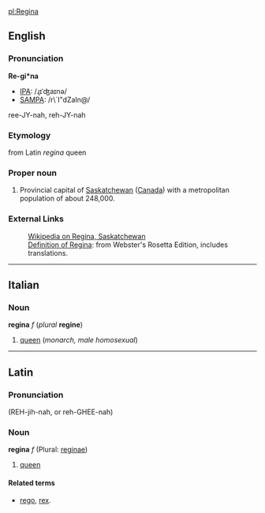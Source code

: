 [[pl:Regina]]

==English==
===Pronunciation===

'''Re-gi*na'''
*[[IPA]]: /ɻɪˈʤaɪnə/
*[[SAMPA]]: /r\`I"dZaIn@/
ree-JY-nah, reh-JY-nah

===Etymology===

from Latin ''regina'' queen

===Proper noun===
#Provincial capital of [[Saskatchewan]] ([[Canada]]) with a metropolitan population of about 248,000.

===External Links===

:[[wikipedia:en:Regina, Saskatchewan|Wikipedia on Regina, Saskatchewan]]
:[http://www.websters-online-dictionary.org/definition/english/re/regina.html Definition of Regina]: from Webster's Rosetta Edition, includes translations.

----
==Italian==
===Noun===
'''regina''' ''f'' (''plural'' '''regine''')

#[[queen]] (''monarch, male homosexual'')

----
==Latin==
===Pronunciation===

(REH-jih-nah, or reh-GHEE-nah)
===Noun===
'''regina''' ''f'' (Plural: [[reginae]])

#[[queen]]

====Related terms====
*[[rego]], [[rex]].